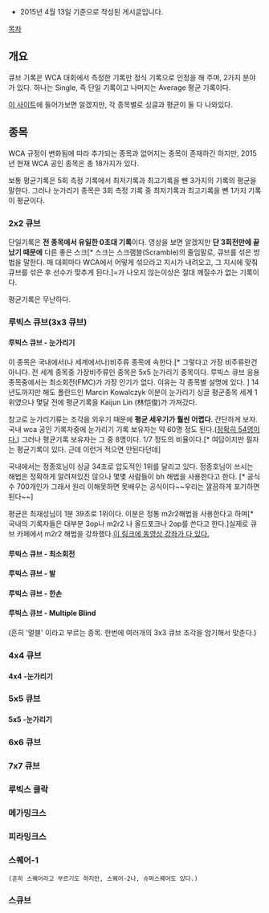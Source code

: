 * 2015년 4월 13일 기준으로 작성된 게시글입니다.

[[목차]]
== 개요 ==
큐브 기록은 WCA 대회에서 측정한 기록만 정식 기록으로 인정을 해 주며, 2가지 분야가 있다.
하나는 Single, 즉 단일 기록이고 나머지는 Average 평균 기록이다.

[https://www.worldcubeassociation.org/results/regions.php 이 사이트]에 들어가보면 알겠지만, 각 종목별로 싱글과 평균이 둘 다 나와있다.

== 종목 ==
WCA 규정이 변화됨에 따라 추가되는 종목과 없어지는 종목이 존재하긴 하지만, 2015년 현재 WCA 공인 종목은 총 18가지가 있다.

보통 평균기록은 5회 측정 기록에서 최저기록과 최고기록을 뺸 3가지의 기록의 평균을 말한다.
그러나 눈가리기 종목은 3회 측정 기록 중 최저기록과 최고기록을 뺀 1가지 기록이 평균이다.

=== 2x2 큐브 ===
단일기록은 '''전 종목에서 유일한 0초대 기록'''이다.
영상을 보면 알겠지만 '''단 3회전만에 끝났기 때문에''' 다른 좋은 스크[* 스크는 스크램블(Scramble)의 줄임말로, 큐브를 섞은 방법을 말한다. 매 대회마다 WCA에서 어떻게 섞으라고 지시가 내려오고, 그 지시에 맞춰 큐브를 섞은 후 선수가 맞추게 된다.]=가 나오지 않는이상은 절대 깨질수가 없는 기록이다.

평균기록은 무난하다.
=== 루빅스 큐브(3x3 큐브) ===
==== 루빅스 큐브 - 눈가리기 ====
이 종목은 국내에서(나 세계에서나)비주류 종목에 속한다.[* 그렇다고 가장 비주류란건 아니다. 전 세계 종목중 가장비주류인 종목은 5x5 눈가리기 종목이다. 루빅스 큐브 응용 종목중에서는 최소회전(FMC)가 가장 인기가 없다. 이유는 각 종목별 설명에 있다. ]
14년도까지만 해도 폴란드인 Marcin Kowalczyk 이분이 눈가리기 싱글 평군종목 세계 1위였으나 몇달 전에 평균기록을 Kaijun Lin (林恺俊)가 가져갔다.

참고로 눈가리기류는 조각을 외우기 때문에 '''평균 세우기가 훨씬 어렵다'''.
간단하게 보자. 국내 wca 공인 기록자중에 눈가리기 기록 보유자는 약 60명 정도 된다.([https://www.worldcubeassociation.org/results/events.php?eventId=333bf&regionId=Korea&years=&show=100%2BPersons&single=Single 정확히 54명이다.]) 그러나 평균기록 보유자는 그 중 8명이다. 1/7 정도의 비율이다.[* 여담이지만 필자는 평균기록이 있다. 근데 이런거 적으면 안된다던데]

국내에서는 정종호님이 싱글 34초로 압도적인 1위를 달리고 있다. 정종호님이 쓰시는 해법은 정확하게 알려져있진 않으나 몇몇 사람들이 bh 해법을 사용한다고 한다. [* 공식수 700개인가 그래서 원리 이해못하면 못배우는 공식이다~~우리는 깔끔하게 포기하면 된다~~]

평균은 최재성님이 1분 39초로 1위이다. 이분은 정통 m2r2해법을 사용한다고 하며[* 국내의 기록자들은 대부분 3op나 m2r2 나 올드포크나 2op를 쓴다고 한다.]실제로 큐브 카페에서 m2r2 해법을 강좌했다.[https://www.youtube.com/channel/UCmIupZd6WvtD5QH5ctEDfUA 이 링크에 동영상 강좌가 다 있다.]
==== 루빅스 큐브 - 최소회전 ====
==== 루빅스 큐브 - 발 ====
==== 루빅스 큐브 - 한손 ====
==== 루빅스 큐브 - Multiple Blind ====
(흔히 '멀블' 이라고 부르는 종목. 한번에 여러개의 3x3 큐브 조각을 암기해서 맞춘다.)
=== 4x4 큐브 ===
==== 4x4 -눈가리기 ====
=== 5x5 큐브 ===
==== 5x5 -눈가리기 ====
=== 6x6 큐브 ===
=== 7x7 큐브 ===
=== 루빅스 클락 ===
=== 메가밍크스 ===
=== 피라밍크스 ===
=== 스퀘어-1 ===
 (흔히 스퀘어라고 부르기도 하지만, 스퀘어-2나, 슈퍼스퀘어도 있다.) 
=== 스큐브 ===


